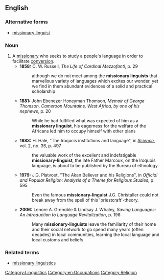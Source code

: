 ==English==

===Alternative forms===
* [[missionary linguist]]
===Noun===
{{en-noun|sg=[[missionary]]-[[linguist]]}}

# A [[missionary]] who seeks to study a people's language in order to facilitate [[conversion]].
#* '''1858:''' C. W. Russell, ''The Life of Cardinal Mezzofanti'', p. 29
#*: although we do not meet among the '''missionary linguists''' that marvellous variety of languages which excites our wonder, yet we find in them abundant evidences of a solid and practical scholarship
#* '''1881:''' John Ebenezer Honeyman Thomson, ''Memoir of George Thomson, Cameroon Mountains, West Africa, by one of his nephews'', p. 20
#*: While he had fulfilled what was expected of him as a '''missionary linguist''', his eagerness for the welfare of the Africans led him to occupy himself with other plans
#* '''1883:''' H. Hale, "The Iroquois institutions and language", in ''[[w:Science (journal)|Science]]'', vol. 2, no. 36, p. 497
#*: the valuable work of the excellent and indefatigable '''missionary-linguist''', the late Father Marcoux, on the Iroquois language, is about to be published by the Bureau of ethnology.
#* '''1979:''' J.G. Platvoet, "The Akan Believer and his Religions", in ''Official and Popular Religion: Analysis of a Theme for Religious Studies'', p. 595
#*: Even the famous '''missionary-linguist''' J.G. Christaller could not break away from the spell of this 'priestcraft'-theory.
#* '''2006:''' Lenore A. Grenoble & Lindsay J. Whaley, ''Saving Languages: An Introduction to Language Revitalization'', p. 196
#*: Many '''missionary-linguists''' leave the familiarity of their home and their social network to go spend many years (often decades) in local communities, learning the local language and local customs and beliefs.
===Related terms===
* [[missionary linguistics]]
[[Category:Linguistics]]
[[Category:en:Occupations]]
[[Category:Religion]]